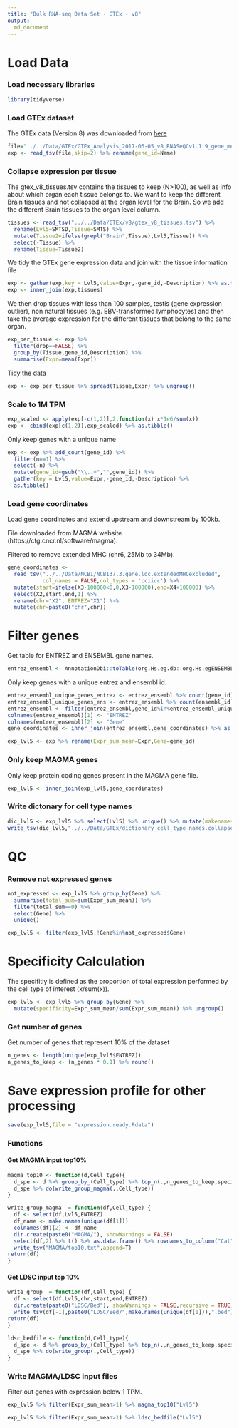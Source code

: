 ```yaml
---
title: "Bulk RNA-seq Data Set - GTEx - v8"
output: 
  md_document
---
```


# Load Data

### Load necessary libraries

```R
library(tidyverse)
```

### Load GTEx dataset

The GTEx data (Version 8) was downloaded from [here](https://gtexportal.org)

```r
file="../../Data/GTEx/GTEx_Analysis_2017-06-05_v8_RNASeQCv1.1.9_gene_median_tpm.gct"
exp <- read_tsv(file,skip=2) %>% rename(gene_id=Name)
```

### Collapse expression per tissue

The gtex_v8_tissues.tsv contains the tissues to keep (N>100), as well as info about which organ each tissue belongs to. We want to keep the different Brain tissues and not collapsed at the organ level for the Brain. So we add the different Brain tissues to the organ level column.

```r
tissues <- read_tsv("../../Data/GTEx/v8/gtex_v8_tissues.tsv") %>% 
  rename(Lvl5=SMTSD,Tissue=SMTS) %>% 
  mutate(Tissue2=ifelse(grepl("Brain",Tissue),Lvl5,Tissue)) %>% 
  select(-Tissue) %>% 
  rename(Tissue=Tissue2)
```

We tidy the GTEx gene expression data and join with the tissue information file

```r
exp <- gather(exp,key = Lvl5,value=Expr,-gene_id,-Description) %>% as.tibble()
exp <- inner_join(exp,tissues)
```

We then drop tissues with less than 100 samples, testis (gene expression outlier), non natural tissues (e.g. EBV-transformed lymphocytes) and then take the average expression for the different tissues that belong to the same organ.

```r
exp_per_tissue <- exp %>% 
  filter(drop==FALSE) %>% 
  group_by(Tissue,gene_id,Description) %>% 
  summarise(Expr=mean(Expr))
```

Tidy the data

```r
exp <- exp_per_tissue %>% spread(Tissue,Expr) %>% ungroup()
```

### Scale to 1M TPM

```r
exp_scaled <- apply(exp[-c(1,2)],2,function(x) x*1e6/sum(x))
exp <- cbind(exp[c(1,2)],exp_scaled) %>% as.tibble()
```

Only keep genes with a unique name

```R
exp <- exp %>% add_count(gene_id) %>% 
  filter(n==1) %>%
  select(-n) %>%
  mutate(gene_id=gsub("\\..+","",gene_id)) %>%
  gather(key = Lvl5,value=Expr,-gene_id,-Description) %>% 
  as.tibble()
```

### Load gene coordinates

Load gene coordinates and extend upstream and downstream by 100kb.

File downloaded from MAGMA website (https://ctg.cncr.nl/software/magma).

Filtered to remove extended MHC (chr6, 25Mb to 34Mb).

```R
gene_coordinates <- 
  read_tsv("../../Data/NCBI/NCBI37.3.gene.loc.extendedMHCexcluded",
           col_names = FALSE,col_types = 'cciicc') %>%
  mutate(start=ifelse(X3-100000<0,0,X3-100000),end=X4+100000) %>%
  select(X2,start,end,1) %>% 
  rename(chr="X2", ENTREZ="X1") %>% 
  mutate(chr=paste0("chr",chr))
```

# Filter genes

Get table for ENTREZ and ENSEMBL gene names.

```R
entrez_ensembl <- AnnotationDbi::toTable(org.Hs.eg.db::org.Hs.egENSEMBL)
```

Only keep genes with a unique entrez and ensembl id.

```r
entrez_ensembl_unique_genes_entrez <- entrez_ensembl %>% count(gene_id) %>% filter(n==1)
entrez_ensembl_unique_genes_ens <- entrez_ensembl %>% count(ensembl_id) %>% filter(n==1)
entrez_ensembl <- filter(entrez_ensembl,gene_id%in%entrez_ensembl_unique_genes_entrez$gene_id & ensembl_id %in% entrez_ensembl_unique_genes_ens$ensembl_id)
colnames(entrez_ensembl)[1] <- "ENTREZ"
colnames(entrez_ensembl)[2] <- "Gene"
gene_coordinates <- inner_join(entrez_ensembl,gene_coordinates) %>% as.tibble()
```

```R
exp_lvl5 <- exp %>% rename(Expr_sum_mean=Expr,Gene=gene_id)
```

### Only keep MAGMA genes 

Only keep protein coding genes present in the MAGMA gene file.

```r
exp_lvl5 <- inner_join(exp_lvl5,gene_coordinates)
```

### Write dictonary for cell type names

```R
dic_lvl5 <- exp_lvl5 %>% select(Lvl5) %>% unique() %>% mutate(makenames=make.names(Lvl5))
write_tsv(dic_lvl5,"../../Data/GTEx/dictionary_cell_type_names.collapsed.txt")
```

# QC

### Remove not expressed genes

```R
not_expressed <- exp_lvl5 %>% group_by(Gene) %>% 
  summarise(total_sum=sum(Expr_sum_mean)) %>% 
  filter(total_sum==0) %>% 
  select(Gene) %>% 
  unique() 

exp_lvl5 <- filter(exp_lvl5,!Gene%in%not_expressed$Gene)
```

# Specificity Calculation

The specifitiy is defined as the proportion of total expression performed by the cell type of interest (x/sum(x)).

```R
exp_lvl5 <- exp_lvl5 %>% group_by(Gene) %>% 
  mutate(specificity=Expr_sum_mean/sum(Expr_sum_mean)) %>% ungroup()
```

### Get number of genes

Get number of genes that represent 10% of the dataset

```r
n_genes <- length(unique(exp_lvl5$ENTREZ))
n_genes_to_keep <- (n_genes * 0.1) %>% round()
```

# Save expression profile for other processing

```r
save(exp_lvl5,file = "expression.ready.Rdata")
```

### Functions

#### Get MAGMA input top10%

```R
magma_top10 <- function(d,Cell_type){
  d_spe <- d %>% group_by_(Cell_type) %>% top_n(.,n_genes_to_keep,specificity) 
  d_spe %>% do(write_group_magma(.,Cell_type))
}
```

```R
write_group_magma  = function(df,Cell_type) {
  df <- select(df,Lvl5,ENTREZ)
  df_name <- make.names(unique(df[1]))
  colnames(df)[2] <- df_name  
  dir.create(paste0("MAGMA/"), showWarnings = FALSE)
  select(df,2) %>% t() %>% as.data.frame() %>% rownames_to_column("Cat") %>%
  write_tsv("MAGMA/top10.txt",append=T)
return(df)
}
```

#### Get LDSC input top 10%

```R
write_group  = function(df,Cell_type) {
  df <- select(df,Lvl5,chr,start,end,ENTREZ)
  dir.create(paste0("LDSC/Bed"), showWarnings = FALSE,recursive = TRUE)
  write_tsv(df[-1],paste0("LDSC/Bed/",make.names(unique(df[1])),".bed"),col_names = F)
return(df)
}
```

```R
ldsc_bedfile <- function(d,Cell_type){
  d_spe <- d %>% group_by_(Cell_type) %>% top_n(.,n_genes_to_keep,specificity) 
  d_spe %>% do(write_group(.,Cell_type))
}
```

### Write MAGMA/LDSC input files 

Filter out genes with expression below 1 TPM.

```R
exp_lvl5 %>% filter(Expr_sum_mean>1) %>% magma_top10("Lvl5")
```

```R
exp_lvl5 %>% filter(Expr_sum_mean>1) %>% ldsc_bedfile("Lvl5")
```